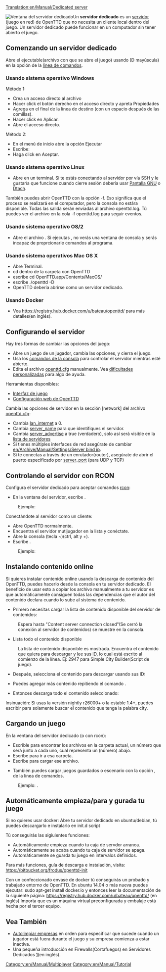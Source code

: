 [[Translation:en/Manual/Dedicated server]]

[[File:en/Manual/Dedicated server.png|right|frame|Ventana del servidor dedicado]]Un '''servidor dedicado''' es un [[es/Manual/Servidor|servidor]] (juego en red) de OpenTTD que no necesita un cliente local dentro del juego. Un servidor dedicado puede funcionar en un computador sin tener abierto el juego.

==Comenzando un servidor dedicado==
Abre el ejecutable(archivo con que se abre el juego) usando {{en/C| -D|}} (D mayúscula) en la opción de la [[es/Línea de comandos|línea de comandos]].

===Usando sistema operativo Windows===
Método 1:
*Crea un acceso directo al archivo {{en/C|openttd.exe|}}
*Hacer click el botón derecho en el acceso directo y apreta Propiedades
*Agrega {{en/C|-D|}} en el final de la línea de destino (con un espacio después de las comillas).
*Hacer click en Aplicar.
*Abre el acceso directo.


Método 2:
*En el menú de inicio abre la opción Ejecutar
*Escribe: {{en/C|"c:\(ruta a la carpeta del openttd)\openttd.exe" -D|}}
*Haga click en Aceptar.


===Usando sistema operativo Linux===
*Abre {{en/C|openttd -D|}} en un terminal. Si te estás conectando al servidor por vía SSH y le gustaría que funcione cuando cierre sesión debería usar [http://www.gnu.org/software/screen/ Pantalla GNU] o [http://dtach.sourceforge.net/ Dtach].


También puedes abrir OpenTTD con la opción -f. Eso significa que el proceso se realizará en el computador, pero la consola no estára disponible. Todas las salida serán enviadas al archivo openttd.log. Tú puedes ver el archivo en la cola -f openttd.log para seguir eventos.

===Usando sistema operativo OS/2===
*Abre el archivo {{en/C|dedicated.cmd|}}. Si ejecutas {{en/C|openttd -D|}}, no verás una ventana de consola y serás incapaz de proprcionarle comandos al programa.

===Usando sistema operativos Mac OS X===
*Abre Terminal.
*cd dentro de la carpeta con OpenTTD
*escribe cd OpenTTD.app/Contents/MacOS/
*escribe ./openttd -D
*OpenTTD debería abrirse como un servidor dedicado.

===Usando Docker===
* Vea https://registry.hub.docker.com/u/bateau/openttd/ para más detalles(en inglés).

==Configurando el servidor==
Hay tres formas de cambiar las opciones del juego:
*Abre un juego de un jugador, cambia las opciones, y cierra el juego.
*Usa los [[es/Manual/Consola|comandos de la consola]] para controlar el servidor mientras esté abierto.
*Edita el archivo [[es/Archive/Manual/Settings/Openttd.cfg|openttd.cfg]] manualmente. Vea [[es/Dificultades personalizadas|dificultades personalizadas]] para algo de ayuda.
Herramientas disponibles:
*[http://www.tt-forums.net/viewtopic.php?f=29&t=33967 Interfaz de juego]
*[http://olex.biz/en/software/spiele/openttd-webconfig Configuración web de OpenTTD]



Cambia las opciones de servidor en la sección [network] del archivo [[es/Archive/Manual/Settings/Openttd.cfg|openttd.cfg]]:
*Cambia [[es/Lan internet|lan_internet]] a 0.
*Cambia [[es/Nombre del servidor|server_name]] para que identifiques el servidor. 
*Cambia [[es/Anuncio del servidor|server_advertise]] a true (verdadero), solo así será visible en la [[es/Lista de servidores|lista de servidores]]
*Si tienes múltiples interfaces de red asegúrate de cambiar [[en/Archive/Manual/Settings/Server bind ip]].
*Si te conectas a través de un enrutador(router), asegúrate de abrir el puerto específicado por [[es/Puerto del servidor|server_port]] (para UDP y TCP)

==Controlando el servidor con RCON==
Configura el servidor dedicado para aceptar comandos [[es/Manual/Consola|rcon]]:
*En la ventana del servidor, escribe {{en/C|rcon_pw <password>|}}. 
:Ejemplo: {{en/C|rcon_pw x8na7f|}}

Conectándote al servidor como un cliente:
*Abre OpenTTD normalmente.
*Encuentra el servidor mutijugador en la lista y conéctate.
*Abre la consola (tecla ~)(ctrl, alt y +).
*Escribe {{en/C|rcon <password> "<command>"|}}. 
:Ejemplo: {{en/C|rcon x8na7f "kick 5"|}}

==Instalando contenido online==
Si quieres instalar contenido online usando la descarga de contenido del OpenTTD, puedes hacerlo desde la consola en tu servidor dedicado. El beneficio de usar esto a copiar los archivo manualmente a tu servidor es que automáticamente consiguen todas las dependencias que el autor del contenido declara cuando lo sube al sistema de contenido.

*Primero necesitas cargar la lista de contenido disponible del servidor de contenidos:
:{{en/C|content update|}}
:Espera hasta "Content server connection closed"(Se cerró la conexión al servidor de contenidos) se muestre en la consola.

*Lista todo el contenido disponible
:{{en/C|content state|}}
:La lista de contenido disponible es mostrada. Encuentra el contenido que quiera para descargar y lee sus ID, lo cual está escrito al comienzo de la línea. Ej: 2947 para Simple City Builder(Script de juego).

*Después, selecciona el contenido para descargar usando sus ID:
:{{en/C|content select 2947|}}

*Puedes agregar más contenido repitiendo el comando {{en/C|content select|}}.

*Entonces descarga todo el contenido seleccionado:
:{{en/C|content download|}}

Insinuación: Si usas la versión nightly r26000+ o la estable 1.4+, puedes escribir {{en/C|content state city|}} para solamente buscar el contenido que tenga la palabra city.

==Cargando un juego==
En la ventana del servidor dedicado (o con rcon):
*Escrible {{en/C|ls|}} para encontrar los archivos en la carpeta actual, un número que será junto a cada uno, cual representa un {{en/C|<number>|}} (número) abajo.
*Escribe {{en/C|cd <number>|}} para ir a esa carpeta.
*Escribe {{en/C|load <number>|}} para cargar ese archivo.

*También puedes cargar juegos guardados o escenario con la opción {{en/C|-g "<filename>"|}}, de la línea de comandos. 
:Ejemplo: {{en/C|openttd.exe -D -g "scenario/echo.scn"|}}.


== Automáticamente empieza/para y gurada tu juego ==
Si no quieres usar docker: Abre tu servidor dedicado en ubuntu/debian, tú puedes descargarlo e instalarlo en init.d script

Tú conseguirás las sigiuientes funciones:
* Automáticamente empieza cuando tu caja de servdor arranca.
* Automáticamente se acaba cuando tu caja de servidor se apaga.
* Automáticamente se guarda tu juego en intervalos definidos.
Para más funciones, guía de descarga e instalación, visita: https://bitbucket.org/frodus/openttd-init

Con un confeccionado envase de docker tú conseguirás un probado y trabajado entorno de OpenTTD. 
En ubuntu 14.04 o más nueva puedes ejecutar: sudo apt-get install docker.io y entonces leer la documentación de la siguiente página:
https://registry.hub.docker.com/u/bateau/openttd/ (en inglés)
Importa que es un máquina virtual preconfigurada y embalaje está hecha por el tercer equipo.


==Vea También==
*[[es/Archive/Manual/Settings/Autolimpiar empresas|Autolimpiar empresas]]  en orden para especificar que sucede cuando un jugador está fuera durante el juego y su empresa comienza a estar inactiva.
*Una pequeña introducción en Firewalls(Cortafuegos) en Servidores Dedicados [http://www.uk2.net/blog/why-is-a-firewall-important-for-your-dedicated-server-2/](en inglés).

[[Category:en/Manual/Multiplayer]]
[[Category:en/Manual/Tutorial]]